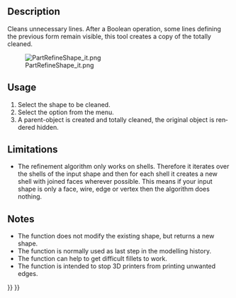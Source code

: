 <languages/>

<div lang="en" dir="ltr" class="mw-content-ltr">
{{Docnav
|[[OpenSCAD_RemoveSubtree|Remove Subtree]]
|[[OpenSCAD_MirrorMeshFeature|Mirror Mesh Feature]]
|[[OpenSCAD_Workbench|OpenSCAD]]
|IconL=OpenSCAD_RemoveSubtree.svg
|IconR=OpenSCAD_MirrorMeshFeature.svg
|IconC=Workbench_OpenSCAD.svg
}}
</div>

<div lang="en" dir="ltr" class="mw-content-ltr">
{{GuiCommand
|Name=OpenSCAD RefineShapeFeature
|MenuLocation=OpenSCAD → Refine Shape Feature
|Workbenches=[[OpenSCAD_Workbench|OpenSCAD]]
|SeeAlso=[[Part_RefineShape|Part RefineShape]]
}}
</div>

<div lang="en" dir="ltr" class="mw-content-ltr">
==Description==
</div> 

<div lang="en" dir="ltr" class="mw-content-ltr">
Cleans unnecessary lines. After a Boolean operation, some lines defining the previous form remain visible, this tool creates a copy of the totally cleaned.
</div>

[[File:PartRefineShape_it.png]]

<div lang="en" dir="ltr" class="mw-content-ltr">
==Usage==
</div> 

<div lang="en" dir="ltr" class="mw-content-ltr">
# Select the shape to be cleaned.
# Select the {{MenuCommand|OpenSCAD → [[Image:OpenSCAD_RefineShapeFeature.svg|24px]] Refine Shape Feature}} option from the menu.
# A parent-object is created and totally cleaned, the original object is rendered hidden.
</div>

<div lang="en" dir="ltr" class="mw-content-ltr">
==Limitations==
</div> 

<div lang="en" dir="ltr" class="mw-content-ltr">
* The refinement algorithm only works on shells. Therefore it iterates over the shells of the input shape and then for each shell it creates a new shell with joined faces wherever possible. This means if your input shape is only a face, wire, edge or vertex then the algorithm does nothing.
</div>

<div lang="en" dir="ltr" class="mw-content-ltr">
==Notes==
</div> 

<div lang="en" dir="ltr" class="mw-content-ltr">
* The function does not modify the existing shape, but returns a new shape.
* The function is normally used as last step in the modelling history.
* The function can help to get difficult fillets to work.
* The function is intended to stop 3D printers from printing unwanted edges.
</div>


<div lang="en" dir="ltr" class="mw-content-ltr">
{{Docnav
|[[OpenSCAD_RemoveSubtree|Remove Subtree]]
|[[OpenSCAD_MirrorMeshFeature|Mirror Mesh Feature]]
|[[OpenSCAD_Workbench|OpenSCAD]]
|IconL=OpenSCAD_RemoveSubtree.svg
|IconR=OpenSCAD_MirrorMeshFeature.svg
|IconC=Workbench_OpenSCAD.svg
}}
</div>

{{OpenSCAD_Tools_navi{{#translation:}}}}
{{Userdocnavi{{#translation:}}}}